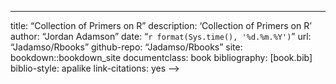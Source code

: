 ---
title: "Collection of Primers on R"
description: 'Collection of Primers on R'
author: "Jordan Adamson"
date: "`r format(Sys.time(), '%d.%m.%Y')`"
url: "Jadamso/Rbooks"
github-repo: "Jadamso/Rbooks"
site: bookdown::bookdown_site
documentclass: book
bibliography: [book.bib]
biblio-style: apalike
link-citations: yes
-->


<!--
## To Create Template: bookdown::create_gitbook('index.Rmd')
## To Create Book: bookdown::render_book('index.Rmd')
## After Creating Book, git add . & git commit
-->


